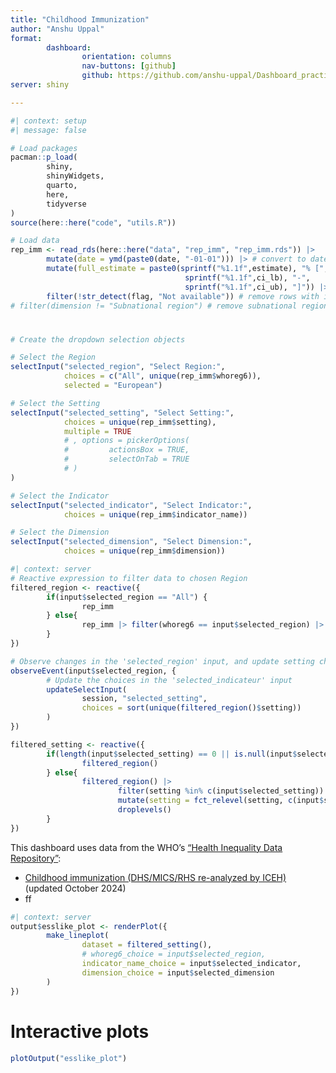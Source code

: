 ```yaml
---
title: "Childhood Immunization"
author: "Anshu Uppal"
format: 
        dashboard:
                orientation: columns
                nav-buttons: [github]
                github: https://github.com/anshu-uppal/Dashboard_practice
server: shiny

---
```


```r
#| context: setup
#| message: false

# Load packages
pacman::p_load(
        shiny,
        shinyWidgets,
        quarto,
        here,
        tidyverse
)
source(here::here("code", "utils.R"))

# Load data
rep_imm <- read_rds(here::here("data", "rep_imm", "rep_imm.rds")) |> 
        mutate(date = ymd(paste0(date, "-01-01"))) |> # convert to date format
        mutate(full_estimate = paste0(sprintf("%1.1f",estimate), "% [", 
                                       sprintf("%1.1f",ci_lb), "-",
                                       sprintf("%1.1f",ci_ub), "]")) |> 
        filter(!str_detect(flag, "Not available")) # remove rows with irrelevant data
# filter(dimension != "Subnational region") # remove subnational region
```

#  {.sidebar width="320px"}
```r
# Create the dropdown selection objects

# Select the Region
selectInput("selected_region", "Select Region:", 
            choices = c("All", unique(rep_imm$whoreg6)), 
            selected = "European")

# Select the Setting
selectInput("selected_setting", "Select Setting:", 
            choices = unique(rep_imm$setting),
            multiple = TRUE
            # , options = pickerOptions(
            #         actionsBox = TRUE,
            #         selectOnTab = TRUE
            # )
)

# Select the Indicator
selectInput("selected_indicator", "Select Indicator:", 
            choices = unique(rep_imm$indicator_name))

# Select the Dimension
selectInput("selected_dimension", "Select Dimension:", 
            choices = unique(rep_imm$dimension))
```

```r
#| context: server
# Reactive expression to filter data to chosen Region
filtered_region <- reactive({
        if(input$selected_region == "All") {
                rep_imm
        } else{
                rep_imm |> filter(whoreg6 == input$selected_region) |> droplevels()
        }
})

# Observe changes in the 'selected_region' input, and update setting choices
observeEvent(input$selected_region, {
        # Update the choices in the 'selected_indicateur' input
        updateSelectInput(
                session, "selected_setting",
                choices = sort(unique(filtered_region()$setting))
        )
})

filtered_setting <- reactive({
        if(length(input$selected_setting) == 0 || is.null(input$selected_setting)) {
                filtered_region()
        } else{
                filtered_region() |>
                        filter(setting %in% c(input$selected_setting)) |>
                        mutate(setting = fct_relevel(setting, c(input$selected_setting))) |>
                        droplevels()
        }
})

```

::: callout-note
This dashboard uses data from the WHO's ["Health Inequality Data Repository"](https://www.who.int/data/inequality-monitor/data):  

-  [Childhood immunization (DHS/MICS/RHS re-analyzed by ICEH)](https://www.who.int/data/sets/health-inequality-monitor-dataset#immunization) (updated October 2024)  
-  ff
:::

```r
#| context: server
output$esslike_plot <- renderPlot({
        make_lineplot(
                dataset = filtered_setting(), 
                # whoreg6_choice = input$selected_region,
                indicator_name_choice = input$selected_indicator, 
                dimension_choice = input$selected_dimension
        )
})
```

# Interactive plots
```r
plotOutput("esslike_plot")
```
